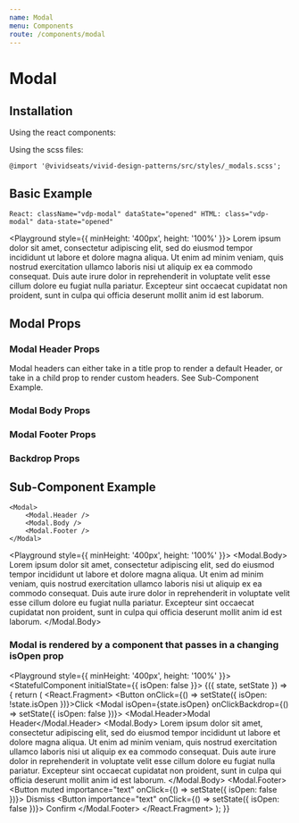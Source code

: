 ```yaml
---
name: Modal
menu: Components
route: /components/modal
---
```




# Modal

## Installation

Using the react components:


Using the scss files:

    @import '@vividseats/vivid-design-patterns/src/styles/_modals.scss';

## Basic Example

`React: className="vdp-modal" dataState="opened" HTML: class="vdp-modal" data-state="opened"`

<Playground style={{ minHeight: '400px', height: '100%' }}>
    <Modal isOpen>
        Lorem ipsum dolor sit amet, consectetur adipiscing elit, sed do eiusmod tempor incididunt ut labore et dolore magna aliqua. Ut enim
        ad minim veniam, quis nostrud exercitation ullamco laboris nisi ut aliquip ex ea commodo consequat. Duis aute irure dolor in
        reprehenderit in voluptate velit esse cillum dolore eu fugiat nulla pariatur. Excepteur sint occaecat cupidatat non proident, sunt
        in culpa qui officia deserunt mollit anim id est laborum.
    </Modal>
</Playground>

## Modal Props

<Props of={Modal} />

### Modal Header Props

Modal headers can either take in a title prop to render a default Header, or take in a child prop to render custom headers. See Sub-Component Example.

<Props of={Modal.Header} />

### Modal Body Props

<Props of={Modal.Body} />

### Modal Footer Props

<Props of={Modal.Footer} />

### Backdrop Props

<Props of={Modal.Backdrop} />

## Sub-Component Example

```
<Modal>
    <Modal.Header />
    <Modal.Body />
    <Modal.Footer />
</Modal>
```

<Playground style={{ minHeight: '400px', height: '100%' }}>
    <Modal type="full-screen" isOpen>
        <Modal.Body>
            Lorem ipsum dolor sit amet, consectetur adipiscing elit, sed do eiusmod tempor incididunt ut labore et dolore magna aliqua. Ut
            enim ad minim veniam, quis nostrud exercitation ullamco laboris nisi ut aliquip ex ea commodo consequat. Duis aute irure dolor
            in reprehenderit in voluptate velit esse cillum dolore eu fugiat nulla pariatur. Excepteur sint occaecat cupidatat non proident,
            sunt in culpa qui officia deserunt mollit anim id est laborum.
        </Modal.Body>
    </Modal>
</Playground>

### Modal is rendered by a component that passes in a changing isOpen prop

<Playground style={{ minHeight: '400px', height: '100%' }}>
    <StatefulComponent initialState={{ isOpen: false }}>
        {({ state, setState }) => {
            return (
                <React.Fragment>
                    <Button onClick={() => setState({ isOpen: !state.isOpen })}>Click</Button>
                    <Modal isOpen={state.isOpen} onClickBackdrop={() => setState({ isOpen: false })}>
                        <Modal.Header>Modal Header</Modal.Header>
                        <Modal.Body>
                            <BodyText importance={2}>
                                Lorem ipsum dolor sit amet, consectetur adipiscing elit, sed do eiusmod tempor incididunt ut labore et
                                dolore magna aliqua. Ut enim ad minim veniam, quis nostrud exercitation ullamco laboris nisi ut aliquip ex
                                ea commodo consequat. Duis aute irure dolor in reprehenderit in voluptate velit esse cillum dolore eu fugiat
                                nulla pariatur. Excepteur sint occaecat cupidatat non proident, sunt in culpa qui officia deserunt mollit
                                anim id est laborum.
                            </BodyText>
                        </Modal.Body>
                        <Modal.Footer>
                            <Button muted importance="text" onClick={() => setState({ isOpen: false })}>
                                Dismiss
                            </Button>
                            <Button importance="text" onClick={() => setState({ isOpen: false })}>
                                Confirm
                            </Button>
                        </Modal.Footer>
                    </Modal>
                </React.Fragment>
            );
        }}
    </StatefulComponent>
</Playground>
